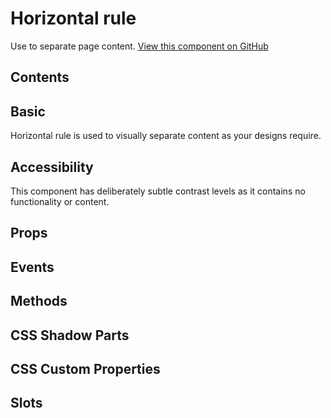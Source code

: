 # Horizontal rule

Use to separate page content. [View this component on GitHub](https://github.com/UKHO/admiralty-design-system/tree/main/packages/core/src/components/horizontal-rule)

## Contents

## Basic

Horizontal rule is used to visually separate content as your designs require.


<Basic />

## Accessibility

This component has deliberately subtle contrast levels as it contains no functionality or content.

## Props


<Props />

## Events


<Events />

## Methods


<Methods />

## CSS Shadow Parts


<Parts />

## CSS Custom Properties


<CustomProps />

## Slots


<Slots />

